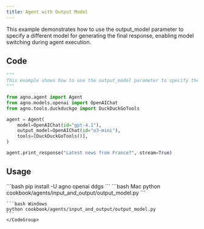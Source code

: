 ```yaml
---
title: Agent with Output Model
---
```


This example demonstrates how to use the output_model parameter to specify a different model for generating the final response, enabling model switching during agent execution.

## Code

```python cookbook/agents/input_and_output/output_model.py
"""
This example shows how to use the output_model parameter to specify the model that will be used to generate the final response.
"""

from agno.agent import Agent
from agno.models.openai import OpenAIChat
from agno.tools.duckduckgo import DuckDuckGoTools

agent = Agent(
    model=OpenAIChat(id="gpt-4.1"),
    output_model=OpenAIChat(id="o3-mini"),
    tools=[DuckDuckGoTools()],
)

agent.print_response("Latest news from France?", stream=True)
```

## Usage

<Steps>
  <Snippet file="create-venv-step.mdx" />

  <Step title="Install libraries">
    ```bash
    pip install -U agno openai ddgs
    ```
  </Step>

  <Step title="Run Agent">
    <CodeGroup>
    ```bash Mac
    python cookbook/agents/input_and_output/output_model.py
    ```
    
    ```bash Windows
    python cookbook/agents/input_and_output/output_model.py
    ```
    </CodeGroup>
  </Step>
</Steps>